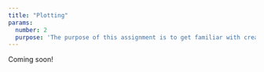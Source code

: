 ```yaml
---
title: "Plotting"
params:
  number: 2
  purpose: 'The purpose of this assignment is to get familiar with creating plots using the ggplot2 library and to introduce you to the "RMarkdown" file format.'
---
```


Coming soon!